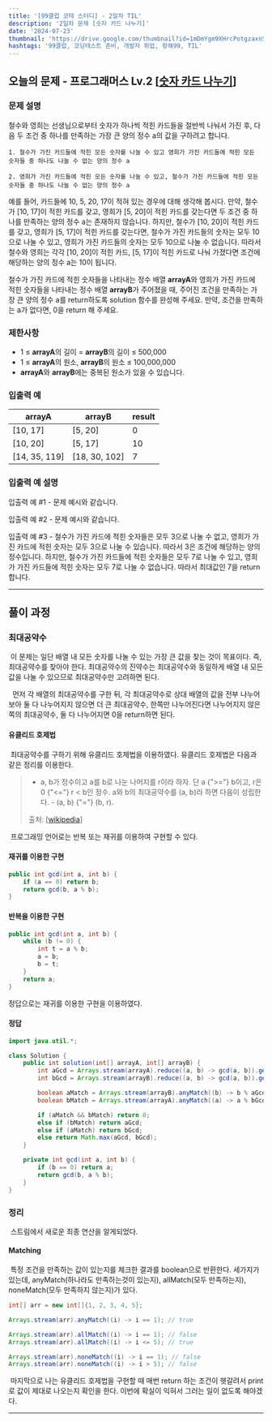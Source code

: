 ```yaml
---
title: '[99클럽 코테 스터디] - 2일차 TIL'
description: '2일차 문제 [숫자 카드 나누기]'
date: '2024-07-23'
thumbnail: 'https://drive.google.com/thumbnail?id=1mDmYgm9XHrcPotgzaxnSPRSrteq3nNHv&sz=w1000'
hashtags: '99클럽, 코딩테스트 준비, 개발자 취업, 항해99, TIL'
---
```


## 오늘의 문제 - 프로그래머스 Lv.2 [<a href="https://school.programmers.co.kr/learn/courses/30/lessons/135807" target="_blank" className="a-mdx">숫자 카드 나누기</a>]

### 문제 설명

철수와 영희는 선생님으로부터 숫자가 하나씩 적힌 카드들을 절반씩 나눠서 가진 후, 다음 두 조건 중 하나를 만족하는 가장 큰 양의 정수 a의 값을 구하려고 합니다.

    1. 철수가 가진 카드들에 적힌 모든 숫자를 나눌 수 있고 영희가 가진 카드들에 적힌 모든 숫자들 중 하나도 나눌 수 없는 양의 정수 a

    2. 영희가 가진 카드들에 적힌 모든 숫자를 나눌 수 있고, 철수가 가진 카드들에 적힌 모든 숫자들 중 하나도 나눌 수 없는 양의 정수 a

예를 들어, 카드들에 10, 5, 20, 17이 적혀 있는 경우에 대해 생각해 봅시다. 만약, 철수가 [10, 17]이 적힌 카드를 갖고, 영희가 [5, 20]이 적힌 카드를 갖는다면 두 조건 중 하나를 만족하는 양의 정수 a는 존재하지 않습니다. 하지만, 철수가 [10, 20]이 적힌 카드를 갖고, 영희가 [5, 17]이 적힌 카드를 갖는다면, 철수가 가진 카드들의 숫자는 모두 10으로 나눌 수 있고, 영희가 가진 카드들의 숫자는 모두 10으로 나눌 수 없습니다. 따라서 철수와 영희는 각각 [10, 20]이 적힌 카드, [5, 17]이 적힌 카드로 나눠 가졌다면 조건에 해당하는 양의 정수 a는 10이 됩니다.

철수가 가진 카드에 적힌 숫자들을 나타내는 정수 배열 **arrayA**와 영희가 가진 카드에 적힌 숫자들을 나타내는 정수 배열 **arrayB**가 주어졌을 때, 주어진 조건을 만족하는 가장 큰 양의 정수 a를 return하도록 solution 함수를 완성해 주세요. 만약, 조건을 만족하는 a가 없다면, 0을 return 해 주세요.

### 제한사항

- 1 ≤ **arrayA**의 길이 = **arrayB**의 길이 ≤ 500,000
- 1 ≤ **arrayA**의 원소, **arrayB**의 원소 ≤ 100,000,000
- **arrayA**와 **arrayB**에는 중복된 원소가 있을 수 있습니다.

### 입출력 예

| arrayA | arrayB | result |
|-|-|-|
|[10, 17]|[5, 20]|0|
|[10, 20]|[5, 17]|10|
|[14, 35, 119]|[18, 30, 102]|7|

### 입출력 예 설명

입출력 예 #1
    - 문제 예시와 같습니다.

입출력 예 #2
    - 문제 예시와 같습니다.

입출력 예 #3
    - 철수가 가진 카드에 적힌 숫자들은 모두 3으로 나눌 수 없고, 영희가 가진 카드에 적힌 숫자는 모두 3으로 나눌 수 있습니다. 따라서 3은 조건에 해당하는 양의 정수입니다. 하지만, 철수가 가진 카드들에 적힌 숫자들은 모두 7로 나눌 수 있고, 영희가 가진 카드들에 적힌 숫자는 모두 7로 나눌 수 없습니다. 따라서 최대값인 7을 return 합니다.

---

## 풀이 과정

### 최대공약수

&nbsp;이 문제는 일단 배열 내 모든 숫자를 나눌 수 있는 가장 큰 값을 찾는 것이 목표이다. 즉, 최대공약수를 찾아야 한다. 최대공약수의 진약수는 최대공약수와 동일하게 배열 내 모든 값을 나눌 수 있으므로 최대공약수만 고려하면 된다.

&nbsp; 먼저 각 배열의 최대공약수를 구한 뒤, 각 최대공약수로 상대 배열의 값을 전부 나누어 보아 둘 다 나누어지지 않으면 더 큰 최대공약수, 한쪽만 나누어진다면 나누어지지 않은 쪽의 최대공약수, 둘 다 나누어지면 0을 return하면 된다.

#### 유클리드 호제법

&nbsp;최대공약수를 구하기 위해 유클리드 호제법을 이용하였다. 유클리드 호제법은 다음과 같은 정리를 이용한다.

> - a, b가 정수이고 a를 b로 나눈 나머지를 r이라 하자. 단 a {">="} b이고, r은 0 {"<="} r < b인 정수.
    a와 b의 최대공약수를 (a, b)라 하면 다음이 성립한다.
>       - (a, b) {"="} (b, r).
>
> <span className="text-sm text-text dark:text-text-dark">출처: [<a href="https://ko.wikipedia.org/wiki/유클리드_호제법" target="_blank" className="a-mdx">wikipedia</a>]</span>

&nbsp;프로그래밍 언어로는 반복 또는 재귀를 이용하여 구현할 수 있다.

#### 재귀를 이용한 구현

```java
public int gcd(int a, int b) {
    if (a == 0) return b;
    return gcd(b, a % b);
}
```

#### 반복을 이용한 구현

```java
public int gcd(int a, int b) {
    while (b != 0) {
        int t = a % b;
        a = b;
        b = t;
    }
    return a;
}
```

정답으로는 재귀를 이용한 구현을 이용하였다.

#### 정답

```java
import java.util.*;

class Solution {
    public int solution(int[] arrayA, int[] arrayB) {
        int aGcd = Arrays.stream(arrayA).reduce((a, b) -> gcd(a, b)).getAsInt();
        int bGcd = Arrays.stream(arrayB).reduce((a, b) -> gcd(a, b)).getAsInt();

        boolean aMatch = Arrays.stream(arrayB).anyMatch((b) -> b % aGcd == 0);
        boolean bMatch = Arrays.stream(arrayA).anyMatch((a) -> a % bGcd == 0);

        if (aMatch && bMatch) return 0;
        else if (bMatch) return aGcd;
        else if (aMatch) return bGcd;
        else return Math.max(aGcd, bGcd);
    }

    private int gcd(int a, int b) {
        if (b == 0) return a;
        return gcd(b, a % b);
    }
}
```

### 정리

&nbsp;스트림에서 새로운 최종 연산을 알게되었다.

#### Matching

&nbsp;특정 조건을 만족하는 값이 있는지를 체크한 결과를 boolean으로 반환한다. 세가지가 있는데, anyMatch(하나라도 만족하는것이 있는지), allMatch(모두 만족하는지), noneMatch(모두 만족하지 않는지)가 있다.

```java
int[] arr = new int[]{1, 2, 3, 4, 5};

Arrays.stream(arr).anyMatch((i) -> i == 1); // true

Arrays.stream(arr).allMatch((i) -> i == 1); // false
Arrays.stream(arr).allMatch((i) -> i <= 5); // true

Arrays.stream(arr).noneMatch((i) -> i == 1); // false
Arrays.stream(arr).noneMatch((i) -> i > 5); // false
```

&nbsp;마지막으로 나는 유클리드 호제법을 구현할 때 매번 return 하는 조건이 헷갈려서 print로 값이 제대로 나오는지 확인을 한다. 이번에 확실이 익혀서 그러는 일이 없도록 해야겠다.

---

